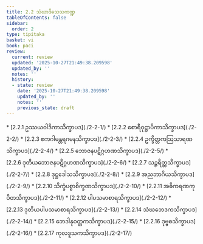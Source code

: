 ```yaml
---
title: 2.2 သံဃာဒိသေသကဏ္ဍ
tableOfContents: false
sidebar:
  order: 2
type: tipitaka
basket: vi
book: paci
review:
  current: review
  updated: '2025-10-27T21:49:38.209598'
  updated_by: ''
  notes: ''
  history:
  - state: review
    date: '2025-10-27T21:49:38.209598'
    updated_by: ''
    notes: ''
    previous_state: draft
---
```



<ReviewStatus review={frontmatter.review} showDetails={true} />

<HypothesisAnnotation frontmatter={frontmatter} />

<DynamicBreadcrumb />



<TableOfContents book="paci" section="2.2">
* [2.2.1 ဥဿယဝါဒိကာသိက္ခာပဒ](./2-2-1/)
* [2.2.2 စောရီဝုဋ္ဌာပိကာသိက္ခာပဒ](./2-2-2/)
* [2.2.3 ဧကဂါမန္တရဂမနသိက္ခာပဒ](./2-2-3/)
* [2.2.4 ဥက္ခိတ္တကဩသာရဏသိက္ခာပဒ](./2-2-4/)
* [2.2.5 ဘောဇနပဋိဂ္ဂဟဏသိက္ခာပဒ](./2-2-5/)
* [2.2.6 ဒုတိယဘောဇနပဋိဂ္ဂဟဏသိက္ခာပဒ](./2-2-6/)
* [2.2.7 သဉ္စရိတ္တသိက္ခာပဒ](./2-2-7/)
* [2.2.8 ဒုဋ္ဌဒေါသသိက္ခာပဒ](./2-2-8/)
* [2.2.9 အညဘာဂိယသိက္ခာပဒ](./2-2-9/)
* [2.2.10 သိက္ခံပစ္စာစိက္ခဏသိက္ခာပဒ](./2-2-10/)
* [2.2.11 အဓိကရဏကုပိတသိက္ခာပဒ](./2-2-11/)
* [2.2.12 ပါပသမာစာရသိက္ခာပဒ](./2-2-12/)
* [2.2.13 ဒုတိယပါပသမာစာရသိက္ခာပဒ](./2-2-13/)
* [2.2.14 သံဃဘေဒကသိက္ခာပဒ](./2-2-14/)
* [2.2.15 ဘေဒါနုဝတ္တကသိက္ခာပဒ](./2-2-15/)
* [2.2.16 ဒုဗ္ဗစသိက္ခာပဒ](./2-2-16/)
* [2.2.17 ကုလဒူသကသိက္ခာပဒ](./2-2-17/)
</TableOfContents>